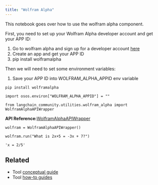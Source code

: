 ```yaml
---
title: "Wolfram Alpha"
---
```


This notebook goes over how to use the wolfram alpha component.

First, you need to set up your Wolfram Alpha developer account and get your APP ID:

1. Go to wolfram alpha and sign up for a developer account [here](https://developer.wolframalpha.com/)
2. Create an app and get your APP ID
3. pip install wolframalpha

Then we will need to set some environment variables:

1. Save your APP ID into WOLFRAM\_ALPHA\_APPID env variable

```
pip install wolframalpha
```

```
import osos.environ["WOLFRAM_ALPHA_APPID"] = ""
```

```
from langchain_community.utilities.wolfram_alpha import WolframAlphaAPIWrapper
```

**API Reference:**[WolframAlphaAPIWrapper](https://python.langchain.com/api_reference/community/utilities/langchain_community.utilities.wolfram_alpha.WolframAlphaAPIWrapper.html)

```
wolfram = WolframAlphaAPIWrapper()
```

```
wolfram.run("What is 2x+5 = -3x + 7?")
```

```
'x = 2/5'
```

## Related

* Tool [conceptual guide](/oss/concepts/tools)
* Tool [how-to guides](/oss/how_to/#tools)
